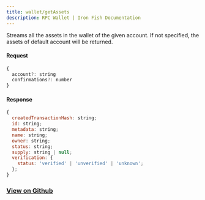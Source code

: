 ```yaml
---
title: wallet/getAssets
description: RPC Wallet | Iron Fish Documentation
---
```


Streams all the assets in the wallet of the given account. If not specified, the assets of default account will be returned.

#### Request

```js
{
  account?: string
  confirmations?: number
}
```

#### Response

```js
{
  createdTransactionHash: string;
  id: string;
  metadata: string;
  name: string;
  owner: string;
  status: string;
  supply: string | null;
  verification: {
    status: 'verified' | 'unverified' | 'unknown';
  };
}
```

### [View on Github](https://github.com/iron-fish/ironfish/blob/master/ironfish/src/rpc/routes/wallet/getAssets.ts)
